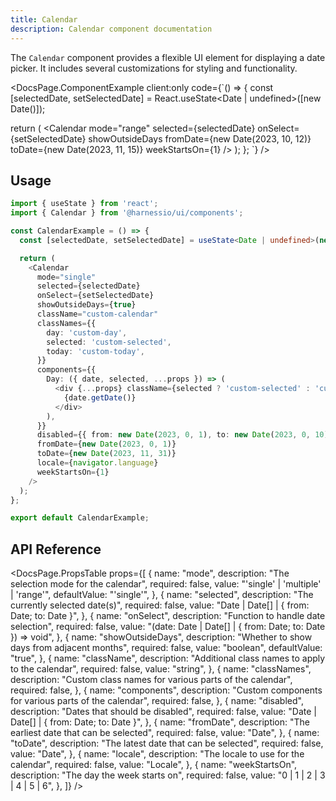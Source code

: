 ```yaml
---
title: Calendar
description: Calendar component documentation
---
```


The `Calendar` component provides a flexible UI element for displaying a date picker. It includes several customizations for styling and functionality.


<DocsPage.ComponentExample
  client:only
  code={`() => {
  const [selectedDate, setSelectedDate] = React.useState<Date | undefined>([new Date()]);

  return (
    <Calendar
      mode="range"
      selected={selectedDate}
      onSelect={setSelectedDate}
      showOutsideDays
      fromDate={new Date(2023, 10, 12)}
      toDate={new Date(2023, 11, 15)}
      weekStartsOn={1}
    />
  );
};
  `}
/>

## Usage

```typescript jsx
import { useState } from 'react';
import { Calendar } from '@harnessio/ui/components';

const CalendarExample = () => {
  const [selectedDate, setSelectedDate] = useState<Date | undefined>(new Date());

  return (
    <Calendar
      mode="single"
      selected={selectedDate}
      onSelect={setSelectedDate}
      showOutsideDays={true}
      className="custom-calendar"
      classNames={{
        day: 'custom-day',
        selected: 'custom-selected',
        today: 'custom-today',
      }}
      components={{
        Day: ({ date, selected, ...props }) => (
          <div {...props} className={selected ? 'custom-selected' : 'custom-day'}>
            {date.getDate()}
          </div>
        ),
      }}
      disabled={{ from: new Date(2023, 0, 1), to: new Date(2023, 0, 10) }}
      fromDate={new Date(2023, 0, 1)}
      toDate={new Date(2023, 11, 31)}
      locale={navigator.language}
      weekStartsOn={1}
    />
  );
};

export default CalendarExample;
```


## API Reference



<DocsPage.PropsTable
  props={[
    {
      name: "mode",
      description: "The selection mode for the calendar",
      required: false,
      value: "'single' | 'multiple' | 'range'",
      defaultValue: "'single'",
    },
    {
      name: "selected",
      description: "The currently selected date(s)",
      required: false,
      value: "Date | Date[] | { from: Date; to: Date }",
    },
    {
      name: "onSelect",
      description: "Function to handle date selection",
      required: false,
      value: "(date: Date | Date[] | { from: Date; to: Date }) => void",
    },
    {
      name: "showOutsideDays",
      description: "Whether to show days from adjacent months",
      required: false,
      value: "boolean",
      defaultValue: "true",
    },
    {
      name: "className",
      description: "Additional class names to apply to the calendar",
      required: false,
      value: "string",
    },
    {
      name: "classNames",
      description: "Custom class names for various parts of the calendar",
      required: false,
    },
    {
      name: "components",
      description: "Custom components for various parts of the calendar",
      required: false,
    },
    {
      name: "disabled",
      description: "Dates that should be disabled",
      required: false,
      value: "Date | Date[] | { from: Date; to: Date }",
    },
    {
      name: "fromDate",
      description: "The earliest date that can be selected",
      required: false,
      value: "Date",
    },
    {
      name: "toDate",
      description: "The latest date that can be selected",
      required: false,
      value: "Date",
    },
    {
      name: "locale",
      description: "The locale to use for the calendar",
      required: false,
      value: "Locale",
    },
    {
      name: "weekStartsOn",
      description: "The day the week starts on",
      required: false,
      value: "0 | 1 | 2 | 3 | 4 | 5 | 6",
    },
  ]}
/>
